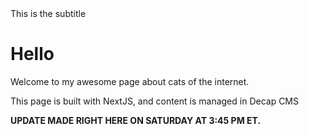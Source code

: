 
<Meta title="Introduction/Welcome" />

<Title>Welcome</Title>
<Subtitle>This is the subtitle</Subtitle>

# Hello

Welcome to my awesome page about cats of the internet.

This page is built with NextJS, and content is managed in Decap CMS

**UPDATE MADE RIGHT HERE ON SATURDAY AT 3:45 PM ET.**
